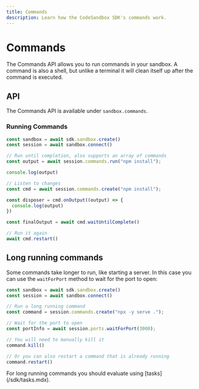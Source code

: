 ```yaml
---
title: Commands
description: Learn how the CodeSandbox SDK's commands work.
---
```



# Commands

The Commands API allows you to run commands in your sandbox. A command is also a shell, but unlike a terminal it will clean itself up after the command is executed.

## API

The Commands API is available under `sandbox.commands`.

### Running Commands

```ts
const sandbox = await sdk.sandbox.create()
const session = await sandbox.connect()

// Run until completion, also supports an array of commands
const output = await session.commands.run("npm install");

console.log(output)

// Listen to changes
const cmd = await session.commands.create("npm install");

const disposer = cmd.onOutput((output) => {
  console.log(output)
})

const finalOutput = await cmd.waitUntilComplete()

// Run it again
await cmd.restart()
```

## Long running commands

Some commands take longer to run, like starting a server. In this case you can use the `waitForPort` method to wait for the port to open:

```ts
const sandbox = await sdk.sandbox.create()
const session = await sandbox.connect()

// Run a long running command
const command = session.commands.create("npx -y serve .");

// Wait for the port to open
const portInfo = await session.ports.waitForPort(3000);

// You will need to manually kill it
command.kill()

// Or you can also restart a command that is already running
command.restart()
```

<Callout>
For long running commands you should evaluate using [tasks](/sdk/tasks.mdx).
</Callout>
